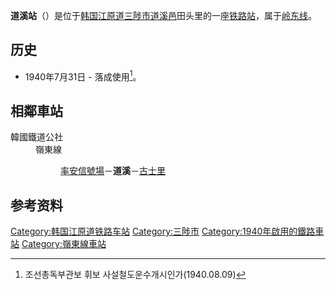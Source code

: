 {{朝鮮半島車站資訊
|公司色 = #0066b3
|文字色 = 
|站名 = 道溪站<br />{{lang|en|Dogye}}
|圖片 =Korail Yeongdong Line Dogye Station.jpg
|pxl = 
|圖片說明 =车站站舍
|車站編號 = 
|前一站 = [[率安站|率安]]
|前一站距離 = 8.2
|後一站距離 = 4.7
|後一站 = [[古士里站|古士里]]
|距離 =111.3
|起點站 = [[荣州站|荣州]]
|所屬路線 = [[岭东线|岭东线]]
|諺文 = 도계역
|朝鮮漢字 = 道溪驛
|文觀部式 =Dogye-yeok 
|馬-賴式 =
|副站名 = 
|停站路線數 = 
|所屬公司 = [[韩国铁道公社|韩国铁道公社]]
|所在地 =[[江原道_(韩国)|江原道]][[三陟市|三陟市]][[道溪邑|道溪邑]]田头里
|車站構造 = 地面车站
|月台配置 = 1面2线
|啟用年月日 =1940年7月31日
|廢站年月日 = 
|上下車人次 =
|統計年度 =
|轉車 = 
|備註 = 
|全寬備註 = 
}}

'''道溪站'''（{{kor|諺=도계역|漢=道溪驛|羅=Dogye yeok|f=y}}）是位于[[韩国|韩国]][[江原道_(韩国)|江原道]][[三陟市|三陟市]][[道溪邑|道溪邑]]田头里的一座[[铁路站|铁路站]]，属于[[岭东线|岭东线]]。

== 历史 ==
*1940年7月31日 - 落成使用<ref>조선총독부관보 휘보 사설철도운수개시인가(1940.08.09)</ref>。

== 相鄰車站 ==
;韓國鐵道公社
:嶺東線
::[[率安信號場|率安信號場]]－'''道溪'''－[[古士里站|古士里]]

== 参考资料 ==
{{reflist}}

{{岭东线}}
{{无穷花号}}

[[Category:韩国江原道铁路车站|Category:韩国江原道铁路车站]]
[[Category:三陟市|Category:三陟市]]
[[Category:1940年啟用的鐵路車站|Category:1940年啟用的鐵路車站]]
[[Category:嶺東線車站|Category:嶺東線車站]]